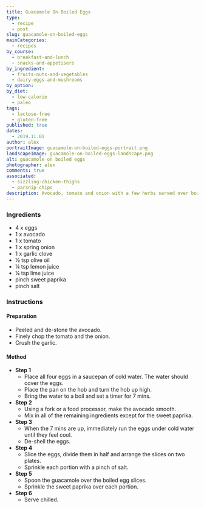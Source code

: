 ```yaml
---
title: Guacamole On Boiled Eggs
type:
  - recipe
  - post
slug: guacamole-on-boiled-eggs
mainCategories:
  - recipes
by_course:
  - breakfast-and-lunch
  - snacks-and-appetisers
by_ingredient:
  - fruits-nuts-and-vegetables
  - dairy-eggs-and-mushrooms
by_option:
by_diet:
  - low-calorie
  - paleo
tags:
  - lactose-free
  - gluten-free
published: true
dates:
  - 2019.11.01
author: alex
portraitImage: guacamole-on-boiled-eggs-portrait.png
landscapeImage: guacamole-on-boiled-eggs-landscape.png
alt: guacamole on boiled eggs
photographer: alex
comments: true
associated:
  - sizzling-chicken-thighs
  - parsnip-chips
description: Avocado, tomato and onion with a few herbs served over boiled eggs. Elegant and filling.
---
```


<Ingredients>

### Ingredients

- 4 x eggs
- 1 x avocado
- 1 x tomato
- 1 x spring onion
- 1 x garlic clove
- ½ tsp olive oil
- ¼ tsp lemon juice
- ¼ tsp lime juice
- pinch sweet paprika
- pinch salt

</Ingredients>

<Instructions>

### Instructions

#### Preparation

- Peeled and de-stone the avocado.
- Finely chop the tomato and the onion.
- Crush the garlic.

#### Method

- **Step 1**
  - Place all four eggs in a saucepan of cold water. The water should cover the eggs.
  - Place the pan on the hob and turn the hob up high.
  - Bring the water to a boil and set a timer for 7 mins.
- **Step 2**
  - Using a fork or a food processor, make the avocado smooth.
  - Mix in all of the remaining ingredients except for the sweet paprika.
- **Step 3**
  - When the 7 mins are up, immediately run the eggs under cold water until they feel cool.
  - De-shell the eggs.
- **Step 4**
  - Slice the eggs, divide them in half and arrange the slices on two plates.
  - Sprinkle each portion with a pinch of salt.
- **Step 5**
  - Spoon the guacamole over the boiled egg slices.
  - Sprinkle the sweet paprika over each portion.
- **Step 6**
  - Serve chilled.

</Instructions>
